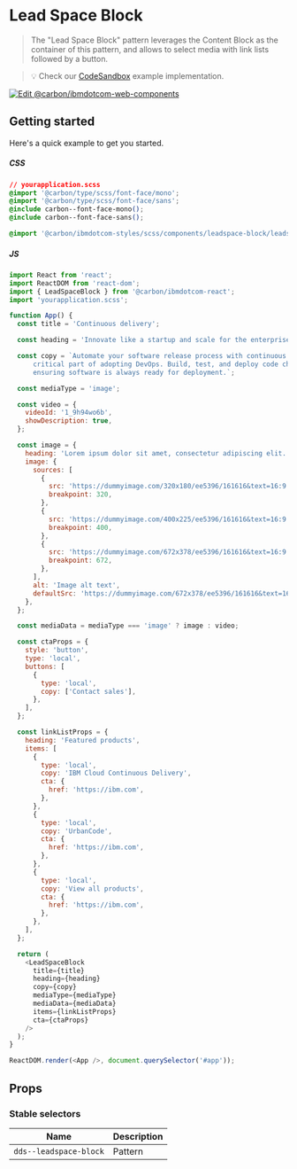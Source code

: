 
# Lead Space Block

> The "Lead Space Block" pattern leverages the Content Block as the container of
> this pattern, and allows to select media with link lists followed by a button.

> 💡 Check our
> [CodeSandbox](https://githubbox.com/carbon-design-system/carbon-for-ibm-dotcom/tree/master/packages/react/examples/codesandbox/components/LeadSpaceBlock)
> example implementation.

[![Edit @carbon/ibmdotcom-web-components](https://codesandbox.io/static/img/play-codesandbox.svg)](https://githubbox.com/carbon-design-system/carbon-for-ibm-dotcom/tree/master/packages/react/examples/codesandbox/components/LeadSpaceBlock)

## Getting started

Here's a quick example to get you started.

##### CSS

```css
// yourapplication.scss
@import '@carbon/type/scss/font-face/mono';
@import '@carbon/type/scss/font-face/sans';
@include carbon--font-face-mono();
@include carbon--font-face-sans();

@import '@carbon/ibmdotcom-styles/scss/components/leadspace-block/leadspace-block';
```

##### JS

```javascript
import React from 'react';
import ReactDOM from 'react-dom';
import { LeadSpaceBlock } from '@carbon/ibmdotcom-react';
import 'yourapplication.scss';

function App() {
  const title = 'Continuous delivery';

  const heading = 'Innovate like a startup and scale for the enterprise';

  const copy = `Automate your software release process with continuous delivery (CD)—the most
      critical part of adopting DevOps. Build, test, and deploy code changes quickly,
      ensuring software is always ready for deployment.`;

  const mediaType = 'image';

  const video = {
    videoId: '1_9h94wo6b',
    showDescription: true,
  };

  const image = {
    heading: 'Lorem ipsum dolor sit amet, consectetur adipiscing elit.',
    image: {
      sources: [
        {
          src: 'https://dummyimage.com/320x180/ee5396/161616&text=16:9',
          breakpoint: 320,
        },
        {
          src: 'https://dummyimage.com/400x225/ee5396/161616&text=16:9',
          breakpoint: 400,
        },
        {
          src: 'https://dummyimage.com/672x378/ee5396/161616&text=16:9',
          breakpoint: 672,
        },
      ],
      alt: 'Image alt text',
      defaultSrc: 'https://dummyimage.com/672x378/ee5396/161616&text=16:9',
    },
  };

  const mediaData = mediaType === 'image' ? image : video;

  const ctaProps = {
    style: 'button',
    type: 'local',
    buttons: [
      {
        type: 'local',
        copy: ['Contact sales'],
      },
    ],
  };

  const linkListProps = {
    heading: 'Featured products',
    items: [
      {
        type: 'local',
        copy: 'IBM Cloud Continuous Delivery',
        cta: {
          href: 'https://ibm.com',
        },
      },
      {
        type: 'local',
        copy: 'UrbanCode',
        cta: {
          href: 'https://ibm.com',
        },
      },
      {
        type: 'local',
        copy: 'View all products',
        cta: {
          href: 'https://ibm.com',
        },
      },
    ],
  };

  return (
    <LeadSpaceBlock
      title={title}
      heading={heading}
      copy={copy}
      mediaType={mediaType}
      mediaData={mediaData}
      items={linkListProps}
      cta={ctaProps}
    />
  );
}

ReactDOM.render(<App />, document.querySelector('#app'));
```

## Props

<Props of={LeadSpaceBlock} />

### Stable selectors

| Name                   | Description |
| ---------------------- | ----------- |
| `dds--leadspace-block` | Pattern     |

<Description markdown={contributing} />
